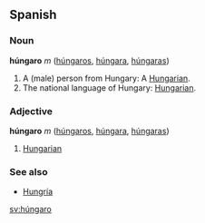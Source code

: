 ==Spanish==
===Noun===
'''húngaro''' ''m'' ([[húngaros]], [[húngara]], [[húngaras]])

# A (male) person from Hungary: A [[Hungarian]].
# The national language of Hungary: [[Hungarian]].

===Adjective===
'''húngaro''' ''m'' ([[húngaros]], [[húngara]], [[húngaras]])

#[[Hungarian]]

===See also===
*[[Hungría]]

[[sv:húngaro]]
